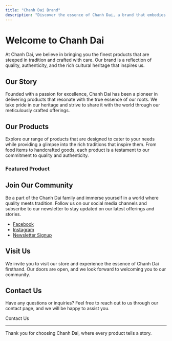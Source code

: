 ```yaml
---
title: "Chanh Dai Brand"
description: "Discover the essence of Chanh Dai, a brand that embodies quality and tradition."
---
```



# Welcome to Chanh Dai

At Chanh Dai, we believe in bringing you the finest products that are steeped in tradition and crafted with care. Our brand is a reflection of quality, authenticity, and the rich cultural heritage that inspires us.

## Our Story

Founded with a passion for excellence, Chanh Dai has been a pioneer in delivering products that resonate with the true essence of our roots. We take pride in our heritage and strive to share it with the world through our meticulously crafted offerings.

## Our Products

Explore our range of products that are designed to cater to your needs while providing a glimpse into the rich traditions that inspire them. From food items to handcrafted goods, each product is a testament to our commitment to quality and authenticity.

### Featured Product

<ProductCard product={featuredProduct} />

## Join Our Community

Be a part of the Chanh Dai family and immerse yourself in a world where quality meets tradition. Follow us on our social media channels and subscribe to our newsletter to stay updated on our latest offerings and stories.

- [Facebook](#)
- [Instagram](#)
- [Newsletter Signup](#)

## Visit Us

We invite you to visit our store and experience the essence of Chanh Dai firsthand. Our doors are open, and we look forward to welcoming you to our community.

## Contact Us

Have any questions or inquiries? Feel free to reach out to us through our contact page, and we will be happy to assist you.

<Link href="/contact">Contact Us</Link>

---

Thank you for choosing Chanh Dai, where every product tells a story.
